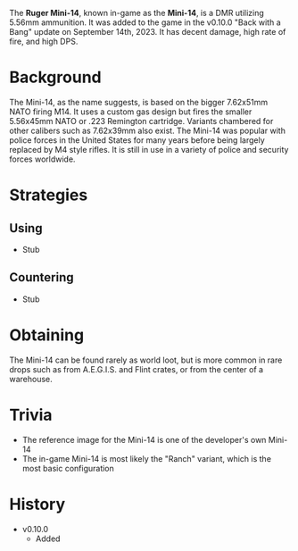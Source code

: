 The **Ruger Mini-14**, known in-game as the **Mini-14**, is a DMR utilizing 5.56mm ammunition. It was added to the game in the v0.10.0 "Back with a Bang" update on September 14th, 2023. It has decent damage, high rate of fire, and high DPS.

# Background
The Mini-14, as the name suggests, is based on the bigger 7.62x51mm NATO firing M14. It uses a custom gas design but fires the smaller 5.56x45mm NATO or .223 Remington cartridge. Variants chambered for other calibers such as 7.62x39mm also exist. The Mini-14 was popular with police forces in the United States for many years before being largely replaced by M4 style rifles. It is still in use in a variety of police and security forces worldwide.

# Strategies
## Using
- Stub
## Countering
- Stub

# Obtaining
The Mini-14 can be found rarely as world loot, but is more common in rare drops such as from A.E.G.I.S. and Flint crates, or from the center of a warehouse.

# Trivia
- The reference image for the Mini-14 is one of the developer's own Mini-14
- The in-game Mini-14 is most likely the "Ranch" variant, which is the most basic configuration

# History
- v0.10.0
  - Added

